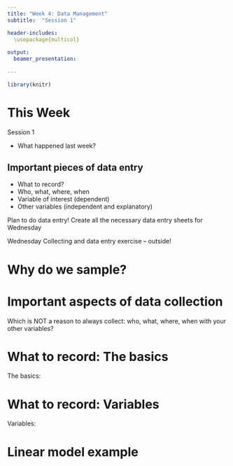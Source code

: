 ```yaml
---
title: "Week 4: Data Management"
subtitle:  "Session 1"

header-includes:
  \usepackage{multicol}
  
output:
  beamer_presentation:
    
---
```


```r
library(knitr)
```




# This Week
Session 1

* What happened last week?

## Important pieces of data entry
* What to record?
* Who, what, where, when
* Variable of interest (dependent)
* Other variables (independent and explanatory)


Plan to do data entry!
Create all the necessary data entry sheets for Wednesday

Wednesday
Collecting and data entry exercise – outside!


# Why do we sample?


\begin{center}
\includegraphics[width = 0.88\textwidth]{../slide_images/question_mark_green.png}
\end{center}




# Important aspects of data collection
Which is NOT a reason to always collect: who, what, where, when with your other variables?


\begin{enumerate}[A]
\item It means you sampled correctly and without bias
\item It allows the data to be used for multiple purposes
\item It ensures that the data you collect can be checked for accuracy
\item It means that you won’t forget some important aspect of the data
\item It allows someone else to repeat the exercise exactly
\end{enumerate}



\begin{multicols}{2}
\null \vfill
\vfill \null
\columnbreak
\includegraphics[width = 0.35\textwidth]{../slide_images/iClicker_logo.png}
\end{multicols}



# What to record:  The basics
The basics:

\begin{enumerate}
\item Who recorded the data
\item What is the sampling unit
\item Where was the data recorded
\item When was the data recorded
\end{enumerate}



# What to record:  Variables

Variables:
\begin{enumerate}
  \item Response Variable 
  \begin{enumerate}
    \item the variable of interest you are trying to estimate 
    \item similar to/or sometimes called the “dependent variable”
  \end{enumerate}
  \item Explanatory Varibales
  \begin{enumerate}
    \item Variables that influence the response variable
    \item similar to/or sometimes called the “independent variables” or “predictor variable”
  \end{enumerate}
\end{enumerate}


# Linear model example







